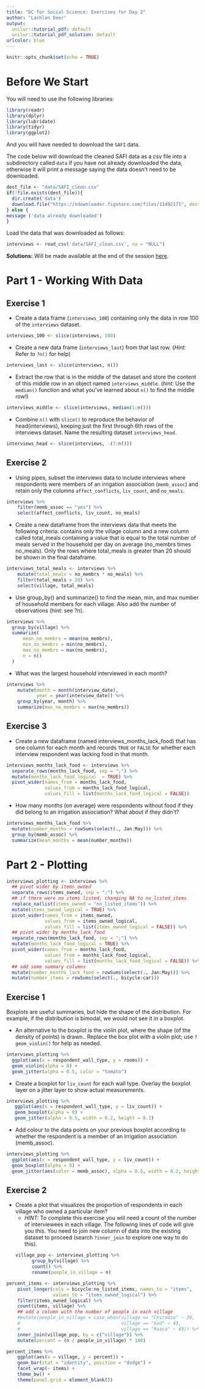```yaml
---
title: "DC for Social Science: Exercises for Day 2"
author: "Lachlan Deer"
output: 
  unilur::tutorial_pdf: default
  unilur::tutorial_pdf_solution: default
urlcolor: blue
---
```


```r
knitr::opts_chunk$set(echo = TRUE)
```

# Before We Start

You will need to use the following libraries:

```r
library(readr)
library(dplyr)
library(lubridate)
library(tidyr)
library(ggplot2)
```

And you will have needed to download the `SAFI` data. 

The code below will download the cleaned SAFI data as a csv file into a subdirectory called `data` if you have not already downloaded the data, otherwise it will print a message saying the data doesn't need to be downloaded.

```r
dest_file <- "data/SAFI_clean.csv"
if(!file.exists(dest_file)){
  dir.create('data')
  download.file("https://ndownloader.figshare.com/files/11492171", destfile =  dest_file, mode = "wb")
} else {
message ('data already downloaded')  
}
```

Load the data that was downloaded as follows: 
```r
interviews <- read_csv('data/SAFI_clean.csv', na = "NULL")
```

**Solutions:** Will be made available at the end of the session [here](https://lachlandeer.github.io/2020-10-13-uwm-online/assets/exercises-day2_solution.pdf).

# Part 1 - Working With Data

## Exercise 1

- Create a data frame (`interviews_100`) containing only the data in row 100 of the `interviews` dataset.

```r
interviews_100 <- slice(interviews, 100)
```

- Create a new data frame (`interviews_last`) from that last row. (*Hint:* Refer to `?n()` for help)

```r
interviews_last <- slice(interviews, n())
```

- Extract the row that is in the middle of the dataset and store the content of this middle row in an object named `interviews_middle`. (*hint:* Use the `median()` function and what you've learned about `n()` to find the middle row!)

```r
interviews_middle <- slice(interviews, median(1:n()))
```

- Combine `n()` with `slice()` to reproduce the behavior of head(interviews), keeping just the first through 6th rows of the interviews dataset. Name the resulting dataset `interviews_head`.

```r
interviews_head <- slice(interviews, -(7:n()))
```

## Exercise 2

- Using pipes, subset the interviews data to include interviews where respondents were members of an irrigation association (`memb_assoc`) and retain only the columns `affect_conflicts`, `liv_count`, and `no_meals`.

```r
interviews %>%
    filter(memb_assoc == "yes") %>%
    select(affect_conflicts, liv_count, no_meals)
```

- Create a new dataframe from the interviews data that meets the following criteria: contains only the village column and a new column called total_meals containing a value that is equal to the total number of meals served in the household per day on average (no_membrs times no_meals). Only the rows where total_meals is greater than 20 should be shown in the final dataframe.

```r
interviews_total_meals <- interviews %>%
    mutate(total_meals = no_membrs * no_meals) %>%
    filter(total_meals > 20) %>%
    select(village, total_meals)
```

- Use group_by() and summarize() to find the mean, min, and max number of household members for each village. Also add the number of observations (hint: see ?n).

```r
interviews %>%
  group_by(village) %>%
  summarize(
      mean_no_membrs = mean(no_membrs),
      min_no_membrs = min(no_membrs),
      max_no_membrs = max(no_membrs),
      n = n()
  )
```

- What was the largest household interviewed in each month?

```r
interviews %>%
    mutate(month = month(interview_date),
           year = year(interview_date)) %>%
    group_by(year, month) %>%
    summarize(max_no_membrs = max(no_membrs))
```

## Exercise 3

- Create a new dataframe (named interviews_months_lack_food) that has one column for each month and records `TRUE` or `FALSE` for whether each interview respondent was lacking food in that month.

```r
interviews_months_lack_food <- interviews %>%
  separate_rows(months_lack_food, sep = ";") %>%
  mutate(months_lack_food_logical  = TRUE) %>%
  pivot_wider(names_from = months_lack_food, 
              values_from = months_lack_food_logical, 
              values_fill = list(months_lack_food_logical = FALSE))
```


- How many months (on average) were respondents without food if they did belong to an irrigation association? What about if they didn't?

```r
interviews_months_lack_food %>%
  mutate(number_months = rowSums(select(., Jan:May))) %>%
  group_by(memb_assoc) %>%
  summarize(mean_months = mean(number_months))
```

# Part 2 - Plotting

```r
interviews_plotting <- interviews %>%
  ## pivot wider by items_owned
  separate_rows(items_owned, sep = ";") %>%
  ## if there were no items listed, changing NA to no_listed_items
  replace_na(list(items_owned = "no_listed_items")) %>%
  mutate(items_owned_logical = TRUE) %>%
  pivot_wider(names_from = items_owned, 
              values_from = items_owned_logical, 
              values_fill = list(items_owned_logical = FALSE)) %>%
  ## pivot wider by months_lack_food
  separate_rows(months_lack_food, sep = ";") %>%
  mutate(months_lack_food_logical = TRUE) %>%
  pivot_wider(names_from = months_lack_food, 
              values_from = months_lack_food_logical, 
              values_fill = list(months_lack_food_logical = FALSE)) %>%
  ## add some summary columns
  mutate(number_months_lack_food = rowSums(select(., Jan:May))) %>%
  mutate(number_items = rowSums(select(., bicycle:car)))
```

## Exercise 1

Boxplots are useful summaries, but hide the shape of the distribution. For example, if the distribution is bimodal, we would not see it in a boxplot. 

- An alternative to the boxplot is the violin plot, where the shape (of the density of points) is drawn.. Replace the box plot with a violin plot; use `?geom_violin()` for help as needed.

```r
interviews_plotting %>%
  ggplot(aes(x = respondent_wall_type, y = rooms)) +
  geom_violin(alpha = 0) +
  geom_jitter(alpha = 0.5, color = "tomato")
```

- Create a boxplot for `liv_count` for each wall type. Overlay the boxplot layer on a jitter layer to show actual measurements.

```r
interviews_plotting %>%
   ggplot(aes(x = respondent_wall_type, y = liv_count)) +
   geom_boxplot(alpha = 0) +
   geom_jitter(alpha = 0.5, width = 0.2, height = 0.2)
```
 
- Add colour to the data points on your previous boxplot according to whether the respondent is a member of an irrigation association (memb_assoc).

```r
interviews_plotting %>%
  ggplot(aes(x = respondent_wall_type, y = liv_count)) +
  geom_boxplot(alpha = 0) +
  geom_jitter(aes(color = memb_assoc), alpha = 0.5, width = 0.2, height = 0.2)
```

## Exercise 2

- Create a plot that visualizes the proportion of respondents in each village who owned a particular item?
  - *HINT:* To complete this exercise you will need a count of the number of interviewees in each village. The following lines of code will give you this. You need to join new column of data into the existing dataset to proceed (search `?inner_join` to explore one way to do this).
```r
village_pop <- interviews_plotting %>%
        group_by(village) %>%
        count() %>%
        rename(people_in_village = n)
```

```r
percent_items <- interviews_plotting %>%
    pivot_longer(cols = bicycle:no_listed_items, names_to = "items", 
                 values_to = "items_owned_logical") %>%
    filter(items_owned_logical) %>%
    count(items, village) %>%
    ## add a column with the number of people in each village
    #mutate(people_in_village = case_when(village == "Chirodzo" ~ 39,
    #                                     village == "God" ~ 43,
    #                                     village == "Ruaca" ~ 49)) %>%
    inner_join(village_pop, by = c("village")) %>%
    mutate(percent = (n / people_in_village) * 100)

percent_items %>%
    ggplot(aes(x = village, y = percent)) +
    geom_bar(stat = "identity", position = "dodge") +
    facet_wrap(~ items) +
    theme_bw() +
    theme(panel.grid = element_blank())
```


